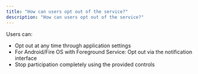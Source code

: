 ```yaml
---
title: "How can users opt out of the service?"
description: "How can users opt out of the service?"
---
```


Users can:

- Opt out at any time through application settings
- For Android/Fire OS with Foreground Service: Opt out via the notification interface  
- Stop participation completely using the provided controls